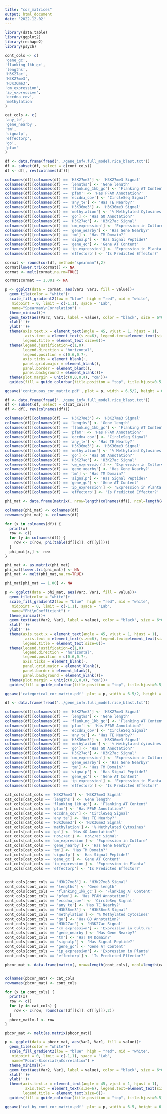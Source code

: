 ```yaml
---
title: "cor_matrices"
output: html_document
date: '2022-12-02'
---
```


```r
library(data.table)
library(ggplot2)
library(reshape2)
library(psych)
```


```r

cont_cols <- c(
'gene_gc',
'flanking_1kb_gc',
'lengths',
'H3K27ac',
'H3K27me3',
'H3K36me3',
'cm_expression',
'ip_expression',
'eccdna_cov',
'methylation'
)

cat_cols <- c(
'any_te',
'gene_nearby',
'tm',
'signalp',
'effectorp',
'go',
'pfam'
)

```


```r

df <- data.frame(fread('../gene_info.full_model.rice_blast.txt'))
df <- subset(df, select = c(cont_cols))
df <- df[, rev(colnames(df))]

colnames(df)[colnames(df) == 'H3K27me3'] <- 'H3K27me3 Signal'
colnames(df)[colnames(df) == 'lengths'] <- 'Gene length'
colnames(df)[colnames(df) == 'flanking_1kb_gc'] <- 'Flanking AT Content'
colnames(df)[colnames(df) == 'pfam'] <- 'Has PFAM Annotation?'
colnames(df)[colnames(df) == 'eccdna_cov'] <- 'CircleSeq Signal'
colnames(df)[colnames(df) == 'any_te'] <- 'Has TE Nearby?'
colnames(df)[colnames(df) == 'H3K36me3'] <- 'H3K36me3 Signal'
colnames(df)[colnames(df) == 'methylation'] <- '% Methylated Cytosines'
colnames(df)[colnames(df) == 'go'] <- 'Has GO Annotation?'
colnames(df)[colnames(df) == 'H3K27ac'] <- 'H3K27ac Signal'
colnames(df)[colnames(df) == 'cm_expression'] <- 'Expression in Culture'
colnames(df)[colnames(df) == 'gene_nearby'] <- 'Has Gene Nearby?'
colnames(df)[colnames(df) == 'tm'] <- 'Has TM Domain?'
colnames(df)[colnames(df) == 'signalp'] <- 'Has Signal Peptide?'
colnames(df)[colnames(df) == 'gene_gc'] <- 'Gene AT Content'
colnames(df)[colnames(df) == 'ip_expression'] <- 'Expression in Planta'
colnames(df)[colnames(df) == 'effectorp'] <- 'Is Predicted Effector?'

```

```r

cormat <- round(cor(df, method="spearman"),2)
cormat[lower.tri(cormat)] <- NA
cormat <- melt(cormat,na.rm=TRUE)

cormat[cormat == 1.00] <- NA

```

```r
p <- ggplot(data = cormat, aes(Var2, Var1, fill = value))+
  geom_tile(color = "white")+
  scale_fill_gradient2(low = "blue", high = "red", mid = "white",
   midpoint = 0, limit = c(-1,1), space = "Lab",
   name="Spearman\nCorrelation") +
  theme_minimal()+
  geom_text(aes(Var2, Var1, label = value), color = "black", size = 6*0.36)+
  xlab('')+
  ylab('')+
  theme(axis.text.x = element_text(angle = 45, vjust = 1, hjust = 1),
         axis.text = element_text(size=6), legend.text=element_text(size=6),
        legend.title = element_text(size=6))+
  theme(legend.justification=c(1,0),
        legend.direction = "horizontal",
        legend.position = c(0.6,0.7),
        axis.ticks = element_blank(),
        panel.grid.major = element_blank(),
        panel.border = element_blank(),
        panel.background = element_blank())+
  theme(plot.margin = unit(c(0,0,0,0), "cm"))+
  guides(fill = guide_colorbar(title.position = "top", title.hjust=0.5, barwidth=4))

ggsave('continuous_cor_matrix.pdf', plot = p, width = 6.5/2, height = 6.5/2)


```


```r
df <- data.frame(fread('../gene_info.full_model.rice_blast.txt'))
df <- subset(df, select = c(cat_cols))
df <- df[, rev(colnames(df))]

colnames(df)[colnames(df) == 'H3K27me3'] <- 'H3K27me3 Signal'
colnames(df)[colnames(df) == 'lengths'] <- 'Gene length'
colnames(df)[colnames(df) == 'flanking_1kb_gc'] <- 'Flanking AT Content'
colnames(df)[colnames(df) == 'pfam'] <- 'Has PFAM Annotation?'
colnames(df)[colnames(df) == 'eccdna_cov'] <- 'CircleSeq Signal'
colnames(df)[colnames(df) == 'any_te'] <- 'Has TE Nearby?'
colnames(df)[colnames(df) == 'H3K36me3'] <- 'H3K36me3 Signal'
colnames(df)[colnames(df) == 'methylation'] <- '% Methylated Cytosines'
colnames(df)[colnames(df) == 'go'] <- 'Has GO Annotation?'
colnames(df)[colnames(df) == 'H3K27ac'] <- 'H3K27ac Signal'
colnames(df)[colnames(df) == 'cm_expression'] <- 'Expression in Culture'
colnames(df)[colnames(df) == 'gene_nearby'] <- 'Has Gene Nearby?'
colnames(df)[colnames(df) == 'tm'] <- 'Has TM Domain?'
colnames(df)[colnames(df) == 'signalp'] <- 'Has Signal Peptide?'
colnames(df)[colnames(df) == 'gene_gc'] <- 'Gene AT Content'
colnames(df)[colnames(df) == 'ip_expression'] <- 'Expression in Planta'
colnames(df)[colnames(df) == 'effectorp'] <- 'Is Predicted Effector?'


```


```r

phi_mat <- data.frame(matrix(, nrow=length(colnames(df)), ncol=length(colnames(df))))

colnames(phi_mat) <- colnames(df)
rownames(phi_mat) <- colnames(df)

for (x in colnames(df)) {
  print(x)
  row <- c()
  for (y in colnames(df)) {
    row <- c(row, phi(table(df[[x]], df[[y]])))
  }
  phi_mat[x,] <- row
}

```
```r
phi_mat <- as.matrix(phi_mat)
phi_mat[lower.tri(phi_mat)] <- NA
phi_mat <- melt(phi_mat,na.rm=TRUE)

phi_mat[phi_mat == 1.00] <- NA


```


```r
p <- ggplot(data = phi_mat, aes(Var2, Var1, fill = value))+
  geom_tile(color = "white")+
  scale_fill_gradient2(low = "blue", high = "red", mid = "white",
   midpoint = 0, limit = c(-1,1), space = "Lab",
   name="Phi\nCoefficient") +
  theme_minimal()+
  geom_text(aes(Var2, Var1, label = value), color = "black", size = 6*0.36)+
  xlab('')+
  ylab('')+
  theme(axis.text.x = element_text(angle = 45, vjust = 1, hjust = 1),
         axis.text = element_text(size=6), legend.text=element_text(size=6),
        legend.title = element_text(size=6))+
  theme(legend.justification=c(1,0),
        legend.direction = "horizontal",
        legend.position = c(0.6,0.7),
        axis.ticks = element_blank(),
        panel.grid.major = element_blank(),
        panel.border = element_blank(),
        panel.background = element_blank())+
  theme(plot.margin = unit(c(0,0,0,0), "cm"))+
  guides(fill = guide_colorbar(title.position = "top", title.hjust=0.5, barwidth=4))

ggsave('categorical_cor_matrix.pdf', plot = p, width = 6.5/2, height = 6.5/2)
```

```r

df <- data.frame(fread('../gene_info.full_model.rice_blast.txt'))

colnames(df)[colnames(df) == 'H3K27me3'] <- 'H3K27me3 Signal'
colnames(df)[colnames(df) == 'lengths'] <- 'Gene length'
colnames(df)[colnames(df) == 'flanking_1kb_gc'] <- 'Flanking AT Content'
colnames(df)[colnames(df) == 'pfam'] <- 'Has PFAM Annotation?'
colnames(df)[colnames(df) == 'eccdna_cov'] <- 'CircleSeq Signal'
colnames(df)[colnames(df) == 'any_te'] <- 'Has TE Nearby?'
colnames(df)[colnames(df) == 'H3K36me3'] <- 'H3K36me3 Signal'
colnames(df)[colnames(df) == 'methylation'] <- '% Methylated Cytosines'
colnames(df)[colnames(df) == 'go'] <- 'Has GO Annotation?'
colnames(df)[colnames(df) == 'H3K27ac'] <- 'H3K27ac Signal'
colnames(df)[colnames(df) == 'cm_expression'] <- 'Expression in Culture'
colnames(df)[colnames(df) == 'gene_nearby'] <- 'Has Gene Nearby?'
colnames(df)[colnames(df) == 'tm'] <- 'Has TM Domain?'
colnames(df)[colnames(df) == 'signalp'] <- 'Has Signal Peptide?'
colnames(df)[colnames(df) == 'gene_gc'] <- 'Gene AT Content'
colnames(df)[colnames(df) == 'ip_expression'] <- 'Expression in Planta'
colnames(df)[colnames(df) == 'effectorp'] <- 'Is Predicted Effector?'

```

```r
cat_cols[cat_cols == 'H3K27me3'] <- 'H3K27me3 Signal'
cat_cols[cat_cols == 'lengths'] <- 'Gene length'
cat_cols[cat_cols == 'flanking_1kb_gc'] <- 'Flanking AT Content'
cat_cols[cat_cols == 'pfam'] <- 'Has PFAM Annotation?'
cat_cols[cat_cols == 'eccdna_cov'] <- 'CircleSeq Signal'
cat_cols[cat_cols == 'any_te'] <- 'Has TE Nearby?'
cat_cols[cat_cols == 'H3K36me3'] <- 'H3K36me3 Signal'
cat_cols[cat_cols == 'methylation'] <- '% Methylated Cytosines'
cat_cols[cat_cols == 'go'] <- 'Has GO Annotation?'
cat_cols[cat_cols == 'H3K27ac'] <- 'H3K27ac Signal'
cat_cols[cat_cols == 'cm_expression'] <- 'Expression in Culture'
cat_cols[cat_cols == 'gene_nearby'] <- 'Has Gene Nearby?'
cat_cols[cat_cols == 'tm'] <- 'Has TM Domain?'
cat_cols[cat_cols == 'signalp'] <- 'Has Signal Peptide?'
cat_cols[cat_cols == 'gene_gc'] <- 'Gene AT Content'
cat_cols[cat_cols == 'ip_expression'] <- 'Expression in Planta'
cat_cols[cat_cols == 'effectorp'] <- 'Is Predicted Effector?'


cont_cols[cont_cols == 'H3K27me3'] <- 'H3K27me3 Signal'
cont_cols[cont_cols == 'lengths'] <- 'Gene length'
cont_cols[cont_cols == 'flanking_1kb_gc'] <- 'Flanking AT Content'
cont_cols[cont_cols == 'pfam'] <- 'Has PFAM Annotation?'
cont_cols[cont_cols == 'eccdna_cov'] <- 'CircleSeq Signal'
cont_cols[cont_cols == 'any_te'] <- 'Has TE Nearby?'
cont_cols[cont_cols == 'H3K36me3'] <- 'H3K36me3 Signal'
cont_cols[cont_cols == 'methylation'] <- '% Methylated Cytosines'
cont_cols[cont_cols == 'go'] <- 'Has GO Annotation?'
cont_cols[cont_cols == 'H3K27ac'] <- 'H3K27ac Signal'
cont_cols[cont_cols == 'cm_expression'] <- 'Expression in Culture'
cont_cols[cont_cols == 'gene_nearby'] <- 'Has Gene Nearby?'
cont_cols[cont_cols == 'tm'] <- 'Has TM Domain?'
cont_cols[cont_cols == 'signalp'] <- 'Has Signal Peptide?'
cont_cols[cont_cols == 'gene_gc'] <- 'Gene AT Content'
cont_cols[cont_cols == 'ip_expression'] <- 'Expression in Planta'
cont_cols[cont_cols == 'effectorp'] <- 'Is Predicted Effector?'
```


```r
pbcor_mat <- data.frame(matrix(, nrow=length(cont_cols), ncol=length(cat_cols)))


colnames(pbcor_mat) <- cat_cols
rownames(pbcor_mat) <- cont_cols

for (x in cont_cols) {
  print(x)
  row <- c()
  for (y in cat_cols) {
    row <- c(row, round(cor(df[[x]], df[[y]]),2))
  }
  pbcor_mat[x,] <- row
}

pbcor_mat <- melt(as.matrix(pbcor_mat))

```

```r

p <- ggplot(data = pbcor_mat, aes(Var2, Var1, fill = value))+
  geom_tile(color = "white")+
  scale_fill_gradient2(low = "blue", high = "red", mid = "white",
   midpoint = 0, limit = c(-1,1), space = "Lab",
   name="Point-Biserial\nCorrelation") +
  theme_minimal()+
  geom_text(aes(Var2, Var1, label = value), color = "black", size = 6*0.36)+
  xlab('')+
  ylab('')+
  theme(axis.text.x = element_text(angle = 45, vjust = 1, hjust = 1),
         axis.text = element_text(size=6), legend.text=element_text(size=6),
        legend.title = element_text(size=6))+
  guides(fill = guide_colorbar(title.position = "top", title.hjust=0.5))

ggsave('cat_by_cont_cor_matrix.pdf', plot = p, width = 6.5, height = 6.5/2)


```

